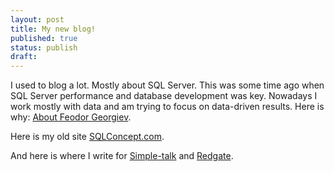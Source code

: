 ```yaml
---
layout: post
title: My new blog!
published: true
status: publish
draft: 
---
```

 
I used to blog a lot. Mostly about SQL Server. 
This was some time ago when SQL Server performance and database development was key. 
Nowadays I work mostly with data and am trying to focus on data-driven results. Here is why: [About Feodor Georgiev](https://datamandala.github.io/about/).
 
 
 
Here is my old site [SQLConcept.com](http://SQLConcept.com).
 
And here is where I write for [Simple-talk](https://www.simple-talk.com/author/feodor-georgiev/) and [Redgate](https://www.red-gate.com/blog/author/feodor-georgiev).
